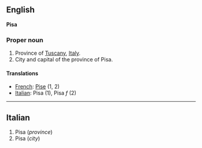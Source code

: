 ==English==
'''Pisa'''

===Proper noun===

#Province of [[Tuscany]], [[Italy]].
#City and capital of the province of Pisa.

====Translations====

*[[French]]: [[Pise]] (1, 2)
*[[Italian]]: Pisa (1), Pisa ''f'' (2)

----

==Italian==

#Pisa (''province'')
#Pisa (''city'')